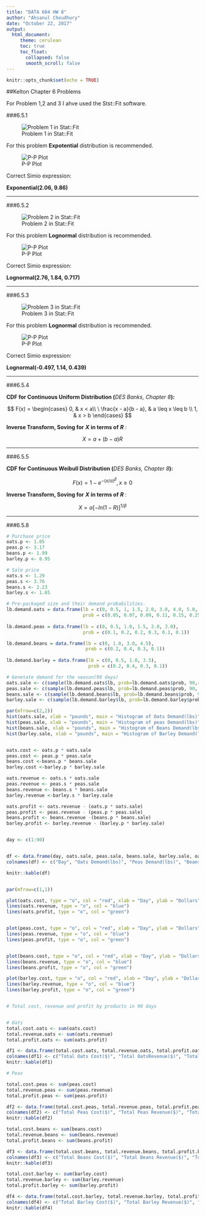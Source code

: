 ---
title: "DATA 604 HW 8"
author: "Ahsanul Choudhury"
date: "October 22, 2017"
output:
  html_document:
     theme: cerulean
     toc: true
     toc_float:
       collapsed: false
       smooth_scroll: false
---

```{r setup, include=FALSE}
knitr::opts_chunk$set(echo = TRUE)
```

##Kelton Chapter 6 Problems

For Problem 1,2 and 3 I ahve used the Stst::Fit software.


###6.5.1

![Problem 1 in Stat::Fit](https://github.com/choudhury1023/DATA-604/raw/master/Week_8/Problem1.png)

For this problem **Expotential** distribution is recommended.

![P-P Plot](https://github.com/choudhury1023/DATA-604/raw/master/Week_8/Problem1PP.png)

Correct Simio expression:

**Exponential(2.06, 9.86)**


***


###6.5.2

![Problem 2 in Stat::Fit](https://github.com/choudhury1023/DATA-604/raw/master/Week_8/Problem2.png)

For this problem **Lognormal** distribution is recommended.

![P-P Plot](https://github.com/choudhury1023/DATA-604/raw/master/Week_8/Problem2PP.png)

Correct Simio expression:

**Lognormal(2.76, 1.84, 0.717)**


***


###6.5.3

![Problem 3 in Stat::Fit](https://github.com/choudhury1023/DATA-604/raw/master/Week_8/Problem3.png)

For this problem **Lognormal** distribution is recommended.

![P-P Plot](https://github.com/choudhury1023/DATA-604/raw/master/Week_8/Problem3PP.png)

Correct Simio expression:

**Lognormal(-0.497, 1.14, 0.439)**


***


###6.5.4

**CDF for Continuous Uniform Distribution (***DES Banks, Chapter 8***):**

$$ F(x) = \begin{cases} 0, & x < a\\
\ \frac{x - a}{b - a}, & a \leq x \leq b \\
1, & x > b \end{cases} $$


**Inverse Transform, Soving for** ***X*** **in terms of** ***R*** :


$$X= a + (b-a)R$$


***


###6.5.5

**CDF for Continuous Weibull Distribution (***DES Banks, Chapter 8***):**

$$F(x)=1 - e^{-(x/\alpha)^\beta}, x \geq0$$


**Inverse Transform, Soving for** ***X*** **in terms of** ***R*** :

$$X= \alpha[-ln(1-R)]^{1/\beta}$$


***


###6.5.8


```{r 2.6.1, echo=TRUE}
# Purchase price
oats.p <- 1.05
peas.p <- 3.17
beans.p <- 1.99
barley.p <- 0.95

# Sale price
oats.s <- 1.29
peas.s <- 3.76
beans.s <- 2.23
barley.s <- 1.65

# Pre-packaged size and their demand probabilities.
lb.demand.oats = data.frame(lb = c(0, 0.5, 1, 1.5, 2.0, 3.0, 4.0, 5.0, 7.5, 10.0),
                            prob = c(0.05, 0.07, 0.09, 0.11, 0.15, 0.25, 0.10, 0.09, 0.06, 0.03))
              
lb.demand.peas = data.frame(lb = c(0, 0.5, 1.0, 1.5, 2.0, 3.0),
                            prob = c(0.1, 0.2, 0.2, 0.3, 0.1, 0.1))

lb.demand.beans = data.frame(lb = c(0, 1.0, 3.0, 4.5),
                             prob = c(0.2, 0.4, 0.3, 0.1))
              
lb.demand.barley = data.frame(lb = c(0, 0.5, 1.0, 3.5),
                              prob = c(0.2, 0.4, 0.3, 0.1))

# Genetate demand for the season(90 days)
oats.sale <- c(sample(lb.demand.oats$lb, prob=lb.demand.oats$prob, 90,replace=TRUE))
peas.sale <- c(sample(lb.demand.peas$lb, prob=lb.demand.peas$prob, 90, replace = TRUE))
beans.sale <- c(sample(lb.demand.beans$lb, prob=lb.demand.beans$prob, 90, replace=TRUE))
barley.sale <- c(sample(lb.demand.barley$lb, prob=lb.demand.barley$prob,90,replace = TRUE))

par(mfrow=c(2,2))
hist(oats.sale, xlab = "pounds", main = "Histogram of Oats Demand(lbs)")
hist(peas.sale, xlab = "pounds", main = "Histogram of peas Demand(lbs)")
hist(beans.sale, xlab = "pounds", main = "Histogram of Beans Demand(lbs)")
hist(barley.sale, xlab = "pounds", main = "Histogram of Barley Demand(lbs)")


oats.cost <- oats.p * oats.sale
peas.cost <- peas.p * peas.sale 
beans.cost <-beans.p * beans.sale
barley.cost <-barley.p * barley.sale

oats.revenue <- oats.s * oats.sale
peas.revenue <- peas.s * peas.sale
beans.revenue <- beans.s * beans.sale
barley.revenue <-barley.s * barley.sale

oats.profit <- oats.revenue - (oats.p * oats.sale)
peas.profit <- peas.revenue - (peas.p * peas.sale)
beans.profit <- beans.revenue -(beans.p * beans.sale)
barley.profit <- barley.revenue - (barley.p * barley.sale)


day <- c(1:90)


df <- data.frame(day, oats.sale, peas.sale, beans.sale, barley.sale, oats.cost, peas.cost, beans.cost, barley.cost, oats.revenue, peas.revenue, beans.revenue, barley.revenue, oats.profit, peas.profit, beans.profit, barley.profit )
colnames(df) <- c("Day", "Oats Demand(lbs)", "Peas Demand(lbs)", "Beans Demand(lbs)", "Barley Demand(lbs)", "Oats Cost($)",  "Peas Cost($)",  "Beans Cost($)",  "Barley Cost($)","Oats Revenue($)", "Peas Revenue($)", "Beans Revenue($)","Barley Revenue($)","Oats Profit($)", "Peas Profit($)", "Beans Profit($)", "Barley Profit($)")

knitr::kable(df)


par(mfrow=c(1,1))

plot(oats.cost, type = "o", col = "red", xlab = "Day", ylab = "Dollars", main = "Oats Cost, Renenue and Profit by Day")
lines(oats.revenue, type = "o", col = "blue")
lines(oats.profit, type = "o", col = "green")


plot(peas.cost, type = "o", col = "red", xlab = "Day", ylab = "Dollars", main = "Peas Cost, Renenue and Profit by Day")
lines(peas.revenue, type = "o", col = "blue")
lines(peas.profit, type = "o", col = "green")


plot(beans.cost, type = "o", col = "red", xlab = "Day", ylab = "Dollars", main = "Beans Cost, Renenue and Profit by Day")
lines(beans.revenue, type = "o", col = "blue")
lines(beans.profit, type = "o", col = "green")

plot(barley.cost, type = "o", col = "red", xlab = "Day", ylab = "Dollars", main = "Barley Cost, Renenue and Profit by Day")
lines(barley.revenue, type = "o", col = "blue")
lines(barley.profit, type = "o", col = "green")


# Total cost, revenue and profit by products in 90 days


# Oats
total.cost.oats <- sum(oats.cost)
total.revenue.oats <- sum(oats.revenue)
total.profit.oats <- sum(oats.profit)

df1 <- data.frame(total.cost.oats, total.revenue.oats, total.profit.oats)
colnames(df1) <- c("Total Oats Cost($)", "Total OatsRevenue($)", "Total Oats Profit($)")
knitr::kable(df1)

# Peas

total.cost.peas <- sum(peas.cost)
total.revenue.peas <- sum(peas.revenue)
total.profit.peas <- sum(peas.profit)

df2 <- data.frame(total.cost.peas, total.revenue.peas, total.profit.peas)
colnames(df2) <- c("Total Peas Cost($)", "Total Peas Revenue($)", "Total Peas Profit($)")
knitr::kable(df2)

total.cost.beans <- sum(beans.cost)
total.revenue.beans <- sum(beans.revenue)
total.profit.beans <- sum(beans.profit)

df3 <- data.frame(total.cost.beans, total.revenue.beans, total.profit.beans)
colnames(df3) <- c("Total Beans Cost($)", "Total Beans Revenue($)", "Total Beans Profit($)")
knitr::kable(df3)

total.cost.barley <- sum(barley.cost)
total.revenue.barley <- sum(barley.revenue)
total.profit.barley <- sum(barley.profit)

df4 <- data.frame(total.cost.barley, total.revenue.barley, total.profit.barley)
colnames(df4) <- c("Total Barley Cost($)", "Total Barley Revenue($)", "Total Barley Profit($)")
knitr::kable(df4)
```